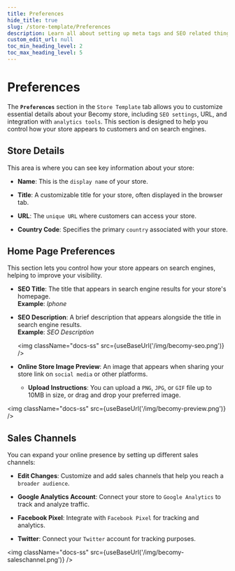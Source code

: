 ```yaml
---
title: Preferences
hide_title: true
slug: /store-template/Preferences
description: Learn all about setting up meta tags and SEO related things for your store.
custom_edit_url: null
toc_min_heading_level: 2
toc_max_heading_level: 5
---
```



<head>
  <meta
    property="twitter:description"
    content="Learn all about setting up meta tags and SEO related things for your store."
  />
  <meta
    property="og:url"
    content="https://docs-becomy.surge.sh/store_template/preferences/"
  />
  <link rel="canonical" href="https://docs-becomy.surge.sh/store_template" />
  <link
    rel="alternate"
    href="https://docs-becomy.surge.sh/store_template/fr"
    hreflang="fr"
  />
</head>

# Preferences

The **`Preferences`** section in the `Store Template` tab allows you to customize essential details about your Becomy store, including `SEO settings`, URL, and integration with `analytics tools`. This section is designed to help you control how your store appears to customers and on search engines.

## Store Details

This area is where you can see key information about your store:

- **Name**: This is the `display name` of your store.  

- **Title**: A customizable title for your store, often displayed in the browser tab.  

- **URL**: The `unique URL` where customers can access your store.  

- **Country Code**: Specifies the primary `country` associated with your store.  


## Home Page Preferences

This section lets you control how your store appears on search engines, helping to improve your visibility.

- **SEO Title**: The title that appears in search engine results for your store's homepage.  
  **Example**: *Iphone*

- **SEO Description**: A brief description that appears alongside the title in search engine results.  
  **Example**: *SEO Description*

  <img className="docs-ss" src={useBaseUrl('/img/becomy-seo.png')} />

- **Online Store Image Preview**: An image that appears when sharing your store link on `social media` or other platforms.  
  - **Upload Instructions**: You can upload a `PNG`, `JPG`, or `GIF` file up to 10MB in size, or drag and drop your preferred image.

<img className="docs-ss" src={useBaseUrl('/img/becomy-preview.png')} />

## Sales Channels

You can expand your online presence by setting up different sales channels:

- **Edit Changes**: Customize and add sales channels that help you reach a `broader audience`.

- **Google Analytics Account**: Connect your store to `Google Analytics` to track and analyze traffic.  

- **Facebook Pixel**: Integrate with `Facebook Pixel` for tracking and analytics.  

- **Twitter**: Connect your `Twitter` account for tracking purposes.  

<img className="docs-ss" src={useBaseUrl('/img/becomy-saleschannel.png')} />
